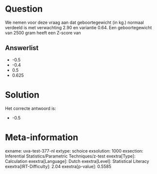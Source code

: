 Question
========

We nemen voor deze vraag aan dat geboortegewicht (in kg.) normaal
verdeeld is met verwachting 2.90 en variantie 0.64. Een geboortegewicht
van 2500 gram heeft een Z-score van


Answerlist
----------

* -0.5
* -0.4
* 0.5
* 0.625

Solution
========

Het correcte antwoord is: 

* -0.5

Meta-information
================
exname: uva-test-377-nl
extype: schoice
exsolution: 1000
exsection: Inferential Statistics/Parametric Techniques/z-test
exextra[Type]: Calculation
exextra[Language]: Dutch
exextra[Level]: Statistical Literacy
exextra[IRT-Difficulty]: 2.04
exextra[p-value]: 0.5585
